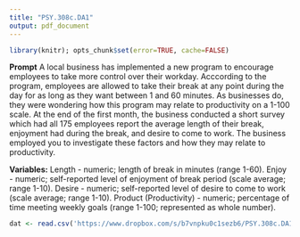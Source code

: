 ```yaml
---
title: "PSY.308c.DA1"
output: pdf_document
---
```


```r
library(knitr); opts_chunk$set(error=TRUE, cache=FALSE)
```

**Prompt**
A local business has implemented a new program to encourage employees to take more control over their workday. Acccording to the program, employees are allowed to take their break at any point during the day for as long as they want between 1 and 60 minutes. As businesses do, they were wondering how this program may relate to productivity on a 1-100 scale. At the end of the first month, the business conducted a short survey which had all 175 employees report the average length of their break, enjoyment had during the break, and desire to come to work. The business employed you to investigate these factors and how they may relate to productivity.

**Variables:**
Length - numeric; length of break in minutes (range 1-60).
Enjoy - numeric; self-reported level of enjoyment of break period (scale average; range 1-10).
Desire - numeric; self-reported level of desire to come to work (scale average; range 1-10).
Product (Productivity) - numeric; percentage of time meeting weekly goals (range 1-100; represented as whole number).


```r
dat <- read.csv('https://www.dropbox.com/s/b7vnpku0c1sezb6/PSY.308c.DA1.csv?dl=1')
```

